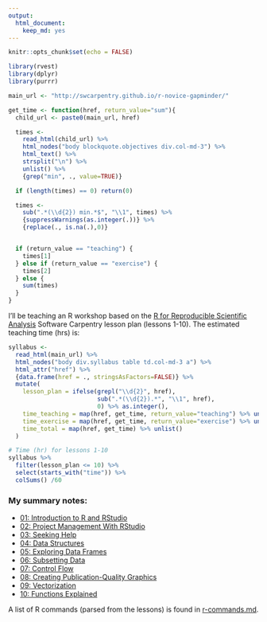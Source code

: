 ```yaml
---
output:
  html_document:
    keep_md: yes
---
```


```r
knitr::opts_chunk$set(echo = FALSE)
```

```r
library(rvest)
library(dplyr)
library(purrr)
```

```r
main_url <- "http://swcarpentry.github.io/r-novice-gapminder/"
```

```r
get_time <- function(href, return_value="sum"){
  child_url <- paste0(main_url, href)

  times <-
    read_html(child_url) %>%
    html_nodes("body blockquote.objectives div.col-md-3") %>%
    html_text() %>%
    strsplit("\n") %>%
    unlist() %>%
    {grep("min", ., value=TRUE)}

  if (length(times) == 0) return(0)

  times <-
    sub(".*(\\d{2}) min.*$", "\\1", times) %>%
    {suppressWarnings(as.integer(.))} %>%
    {replace(., is.na(.),0)}


  if (return_value == "teaching") {
    times[1]
  } else if (return_value == "exercise") {
    times[2]
  } else {
    sum(times)
  }
}
```

I’ll be teaching an R workshop based on the [R for Reproducible Scientific Analysis](`r main_url`) Software Carpentry lesson plan (lessons 1-10). The estimated teaching time (hrs) is:

```r
syllabus <-
  read_html(main_url) %>%
  html_nodes("body div.syllabus table td.col-md-3 a") %>%
  html_attr("href") %>%
  {data.frame(href = ., stringsAsFactors=FALSE)} %>%
  mutate(
    lesson_plan = ifelse(grepl("\\d{2}", href),
                         sub(".*(\\d{2}).*", "\\1", href),
                         0) %>% as.integer(),
    time_teaching = map(href, get_time, return_value="teaching") %>% unlist(),
    time_exercise = map(href, get_time, return_value="exercise") %>% unlist(),
    time_total = map(href, get_time) %>% unlist()
  )

# Time (hr) for lessons 1-10
syllabus %>%
  filter(lesson_plan <= 10) %>%
  select(starts_with("time")) %>%
  colSums() /60
```

### My summary notes:

- [01: Introduction to R and RStudio](01-rstudio-intro.md)
- [02: Project Management With RStudio](02-project-intro.md)
- [03: Seeking Help](03-seeking-help.md)
- [04: Data Structures](04-data-structures-part1.md)
- [05: Exploring Data Frames](05-data-structures-part2.md)
- [06: Subsetting Data](06-data-subsetting.md)
- [07: Control Flow](07-control-flow.md)
- [08: Creating Publication-Quality Graphics](08-plot-ggplot2.md)
- [09: Vectorization](09-vectorization.md)
- [10: Functions Explained](10-functions.md)

A list of R commands (parsed from the lessons) is found in [r-commands.md](r-commands.md).